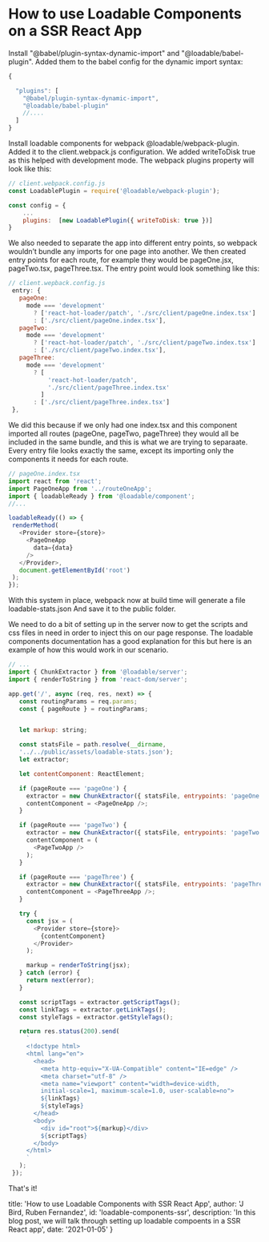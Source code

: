 
<Layout>

# How to use Loadable Components on a SSR React App

Install   "@babel/plugin-syntax-dynamic-import" and "@loadable/babel-plugin". Added them to the babel config for the dynamic import syntax:

```js
{

  "plugins": [
    "@babel/plugin-syntax-dynamic-import",
    "@loadable/babel-plugin"
    //....
  ]
}
```


Install loadable components for webpack @loadable/webpack-plugin. Added it to the client.webpack.js configuration. We added writeToDisk true as this helped with development mode. The webpack plugins property will look like this:

```js
// client.webpack.config.js
const LoadablePlugin = require('@loadable/webpack-plugin');

const config = { 
	...
	plugins:  [new LoadablePlugin({ writeToDisk: true })]
}
```

We also needed to separate the app into different entry points, so webpack wouldn’t bundle any imports for one page into another. We then created entry points for each route, for example they would be pageOne.jsx, pageTwo.tsx, pageThree.tsx. The entry point would look something like this:

```js
// client.wepback.config.js
 entry: {
   pageOne:
     mode === 'development'
       ? ['react-hot-loader/patch', './src/client/pageOne.index.tsx']
       : ['./src/client/pageOne.index.tsx'],
   pageTwo:
     mode === 'development'
       ? ['react-hot-loader/patch', './src/client/pageTwo.index.tsx']
       : ['./src/client/pageTwo.index.tsx'],
   pageThree:
     mode === 'development'
       ? [
           'react-hot-loader/patch',
           './src/client/pageThree.index.tsx'
         ]
       : ['./src/client/pageThree.index.tsx']
 },
 ```

We did this because if we only had one index.tsx and this component imported all routes (pageOne, pageTwo, pageThree) they would all be included in the same bundle, and this is what we are trying to separaate. Every entry file looks exactly the same, except its importing only the components it needs for each route.

```js
// pageOne.index.tsx
import react from 'react';
import PageOneApp from '../routeOneApp';
import { loadableReady } from '@loadable/component';
//...

loadableReady(() => {
 renderMethod(
   <Provider store={store}>
     <PageOneApp
       data={data}
     />
   </Provider>,
   document.getElementById('root')
 );
});
```

With this system in place, webpack now at build time will generate a file loadable-stats.json
And save it to the public folder.

We need to do a bit of setting up in the server now to get the scripts and css files in need in order to inject this on our page response. The loadable components documentation has a good explanation for this but here is an example of how this would work in our scenario.

```js
// ...
import { ChunkExtractor } from '@loadable/server';
import { renderToString } from 'react-dom/server';

app.get('/', async (req, res, next) => {
   const routingParams = req.params;
   const { pageRoute } = routingParams;


   let markup: string;

   const statsFile = path.resolve(__dirname, 
   '../../public/assets/loadable-stats.json');
   let extractor;

   let contentComponent: ReactElement;

   if (pageRoute === 'pageOne') {
     extractor = new ChunkExtractor({ statsFile, entrypoints: 'pageOne' });
     contentComponent = <PageOneApp />;
   }

   if (pageRoute === 'pageTwo') {
     extractor = new ChunkExtractor({ statsFile, entrypoints: 'pageTwo' });
     contentComponent = (
       <PageTwoApp />
     );
   }

   if (pageRoute === 'pageThree') {
     extractor = new ChunkExtractor({ statsFile, entrypoints: 'pageThree'] });
     contentComponent = <PageThreeApp />;
   }

   try {
     const jsx = (
       <Provider store={store}>
         {contentComponent}
       </Provider>
     );

     markup = renderToString(jsx);
   } catch (error) {
     return next(error);
   }

   const scriptTags = extractor.getScriptTags();
   const linkTags = extractor.getLinkTags();
   const styleTags = extractor.getStyleTags();

   return res.status(200).send(
     `
     <!doctype html>
     <html lang="en">
       <head>
         <meta http-equiv="X-UA-Compatible" content="IE=edge" />
         <meta charset="utf-8" />
         <meta name="viewport" content="width=device-width,
         initial-scale=1, maximum-scale=1.0, user-scalable=no">
         ${linkTags}
         ${styleTags}
       </head>
       <body>
         <div id="root">${markup}</div>
         ${scriptTags}
       </body>
     </html>
     `
   );
 });
```

That's it!


</Layout>

title: 'How to use Loadable Components with SSR React App',
author: 'J Bird, Ruben Fernandez',
id: 'loadable-components-ssr',
description: 'In this blog post, we will talk through setting up loadable compoents in a SSR React app',
date: '2021-01-05'
}
